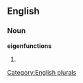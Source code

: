 
==English==

===Noun===
'''eigenfunctions'''

# {{plural of|[[eigenfunction]]}}

[[Category:English plurals]]